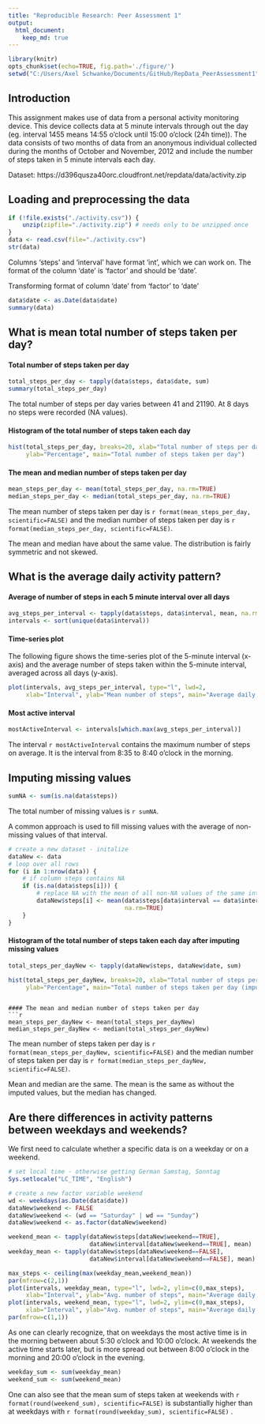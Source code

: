 ```yaml
---
title: "Reproducible Research: Peer Assessment 1"
output: 
  html_document:
    keep_md: true
---
```


```r
library(knitr)
opts_chunk$set(echo=TRUE, fig.path='./figure/')
setwd("C:/Users/Axel Schwanke/Documents/GitHub/RepData_PeerAssessment1")
```

## Introduction

This assignment makes use of data from a personal activity monitoring device. 
This device collects data at 5 minute intervals through out the day
(eg. interval 1455 means 14:55 o'clock until 15:00 o'clock (24h time)).
The data consists of two months of data from an anonymous individual collected 
during the months of October and November, 2012 and include the number of steps 
taken in 5 minute intervals each day.

Dataset:
https://d396qusza40orc.cloudfront.net/repdata/data/activity.zip


## Loading and preprocessing the data
```r
if (!file.exists("./activity.csv")) {
    unzip(zipfile="./activity.zip") # needs only to be unzipped once
}
data <- read.csv(file="./activity.csv")
str(data)
```
Columns 'steps' and 'interval' have format 'int', which we can work on.
The format of the column 'date' is 'factor' and should be 'date'.

Transforming format of column 'date' from 'factor' to 'date'
```r
data$date <- as.Date(data$date)
summary(data)
```



## What is mean total number of steps taken per day?

#### Total number of steps taken per day
```r
total_steps_per_day <- tapply(data$steps, data$date, sum)
summary(total_steps_per_day)
```
The total number of steps per day varies between 41 and 21190.
At 8 days no steps were recorded (NA values).

#### Histogram of the total number of steps taken each day
```r
hist(total_steps_per_day, breaks=20, xlab="Total number of steps per day", 
     ylab="Percentage", main="Total number of steps taken per day")
```


#### The mean and median number of steps taken per day
```r
mean_steps_per_day <- mean(total_steps_per_day, na.rm=TRUE)
median_steps_per_day <- median(total_steps_per_day, na.rm=TRUE)
```
The mean number of steps taken per day is `r format(mean_steps_per_day, scientific=FALSE)` 
and the median number of steps taken per day is `r format(median_steps_per_day, scientific=FALSE)`.

The mean and median have about the same value. 
The distribution is fairly symmetric and not skewed.



## What is the average daily activity pattern?

#### Average of number of steps in each 5 minute interval over all days
```r
avg_steps_per_interval <- tapply(data$steps, data$interval, mean, na.rm=TRUE)
intervals <- sort(unique(data$interval))
```

#### Time-series plot 

The following figure shows the time-series plot of the 5-minute interval (x-axis) 
and the average number of steps taken within the 5-minute interval, 
averaged across all days (y-axis).
```r
plot(intervals, avg_steps_per_interval, type="l", lwd=2,
     xlab="Interval", ylab="Mean number of steps", main="Average daily activity")
```

#### Most active interval

```r
mostActiveInterval <- intervals[which.max(avg_steps_per_interval)]
```
The interval `r mostActiveInterval` contains the maximum number of steps on average.
It is the interval from 8:35 to 8:40 o'clock in the morning.



## Imputing missing values

```r
sumNA <- sum(is.na(data$steps))
```
The total number of missing values is `r sumNA`.

A common approach is used to fill missing values with the average of 
non-missing values of that interval.

```r
# create a new dataset - initalize
dataNew <- data
# loop over all rows
for (i in 1:nrow(data)) {
    # if column steps contains NA
    if (is.na(data$steps[i])) {
        # replace NA with the mean of all non-NA values of the same interval
        dataNew$steps[i] <- mean(data$steps[data$interval == data$interval[i]],
                                 na.rm=TRUE)
    }
}
```

#### Histogram of the total number of steps taken each day after imputing missing values

```r
total_steps_per_dayNew <- tapply(dataNew$steps, dataNew$date, sum)

hist(total_steps_per_dayNew, breaks=20, xlab="Total number of steps per day", 
     ylab="Percentage", main="Total number of steps taken per day (imputing missing values")
```
```

#### The mean and median number of steps taken per day
```r
mean_steps_per_dayNew <- mean(total_steps_per_dayNew)
median_steps_per_dayNew <- median(total_steps_per_dayNew)
```
The mean number of steps taken per day is `r format(mean_steps_per_dayNew, scientific=FALSE)` 
and the median number of steps taken per day is `r format(median_steps_per_dayNew, scientific=FALSE)`.

Mean and median are the same. 
The mean is the same as without the imputed values, but the median has changed.


## Are there differences in activity patterns between weekdays and weekends?

We first need to calculate whether a specific data is on a weekday or on a weekend.
```r
# set local time - otherwise getting German Samstag, Sonntag
Sys.setlocale("LC_TIME", "English")

# create a new factor variable weekend
wd <- weekdays(as.Date(data$date))
dataNew$weekend <- FALSE
dataNew$weekend <- (wd == "Saturday" | wd == "Sunday")
dataNew$weekend <- as.factor(dataNew$weekend)

weekend_mean <- tapply(dataNew$steps[dataNew$weekend==TRUE], 
                       dataNew$interval[dataNew$weekend==TRUE], mean)
weekday_mean <- tapply(dataNew$steps[dataNew$weekend==FALSE], 
                       dataNew$interval[dataNew$weekend==FALSE], mean)

max_steps <- ceiling(max(weekday_mean,weekend_mean))
par(mfrow=c(2,1))
plot(intervals, weekday_mean, type="l", lwd=2, ylim=c(0,max_steps),
     xlab="Interval", ylab="Avg. number of steps", main="Average daily activity on weekdays")
plot(intervals, weekend_mean, type="l", lwd=2, ylim=c(0,max_steps),
     xlab="Interval", ylab="Avg. number of steps", main="Average daily activity on weekend days")
par(mfrow=c(1,1))
```

As one can clearly recognize, that on weekdays the most active time is in the 
morning between about 5:30 o'clock and 10:00 o'clock.
At weekends the active time starts later, but is more spread out between 
8:00 o'clock in the morning and 20:00 o'clock in the evening.

```r
weekday_sum <- sum(weekday_mean)
weekend_sum <- sum(weekend_mean)
```

One can also see that the mean sum of steps taken at weekends with 
`r format(round(weekend_sum), scientific=FALSE)` is substantially higher than 
at weekdays with `r format(round(weekday_sum), scientific=FALSE)` .


